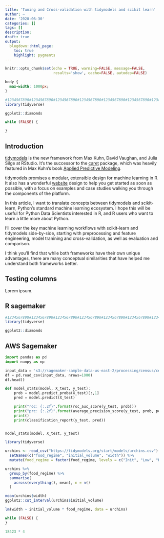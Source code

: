 ```yaml
---
title: 'Tuning and Cross-validation with tidymodels and scikit learn'
author: ~
date: '2020-06-30'
categories: []
tags: []
description:
draft: true
output:
  blogdown::html_page:
    toc: true
    highlight: pygments
---
```


```r
knitr::opts_chunk$set(echo = TRUE, warning=FALSE, message=FALSE,
                      results='show', cache=FALSE, autodep=FALSE)
```

```css
body {
  max-width: 1000px;
}
```

```r
#1234567890#1234567890#1234567890#1234567890#1234567890#1234567890#1234567890#12
library(tidyverse)

ggplot2::diamonds

while (FALSE) {

}
```

## Introduction

[tidymodels](https://www.tidymodels.org/) is the new framework from
Max Kuhn, David Vaughan, and Julia Silge at RStudio. It's the successor to
the [caret](https://topepo.github.io/caret/) package, which was heavily
featured in Max Kuhn's book
[Applied Predictive Modeling](http://appliedpredictivemodeling.com/).

tidymodels promises a modular, extensible design for machine learning in R.
It also has a wonderful [website](https://www.tidymodels.org/) design
to help you get started as soon as possible, with a focus on examples and
case studies walking you through the components of the platform.

In this article, I want to translate concepts between tidymodels and
scikit-learn, Python's standard machine learning ecosystem. I hope this will
be useful for Python Data Scientists interested in R, and R users who want to
learn a little more about Python.

I'll cover the key machine learning workflows with scikit-learn and tidymodels
side-by-side, starting with preprocessing and feature engineering,
model tranining and cross-validation, as well as evaluation and comparison.

I think you'll find that while both frameworks have their own unique advantages,
there are many conceptual similarities that have helped me understand both
frameworks better.

## Testing columns

Lorem ipsum.

<div class="row">
<div class="col-md-6"><h2>R sagemaker</h2>
```r
#1234567890#1234567890#1234567890#1234567890#1234567890#1234567890#1234567890#12
library(tidyverse)

ggplot2::diamonds
```
</div>
<div class="col-md-6"><h2>AWS Sagemaker</h2>
```python
import pandas as pd
import numpy as np

input_data = 's3://sagemaker-sample-data-us-east-2/processing/census/census-income.csv'
df = pd.read_csv(input_data, nrows=1000)
df.head()
```
</div>
</div>

```python
def model_stats(model, X_test, y_test):
    prob = model.predict_proba(X_test)[:,1]
    pred = model.predict(X_test)

    print("roc: {:.2f}".format(roc_auc_score(y_test, prob)))
    print("prc: {:.2f}".format(average_precision_score(y_test, prob, pos_label=' 50000+.')))
    print()
    print(classification_report(y_test, pred))


model_stats(model, X_test, y_test)
```

```r
library(tidyverse)

urchins <- read_csv("https://tidymodels.org/start/models/urchins.csv") %>%
  setNames(c("food_regime", "initial_volume", "width")) %>%
  mutate(food_regime = factor(food_regime, levels = c("Init", "Low", "High")))

urchins %>%
  group_by(food_regime) %>%
  summarise(
    across(everything(), mean), n = n()
  )

mean(urchins$width)
ggplot2::cut_interval(urchins$initial_volume)

lm(width ~ initial_volume * food_regime, data = urchins)

while (FALSE) {
}

18423 * 4
```


